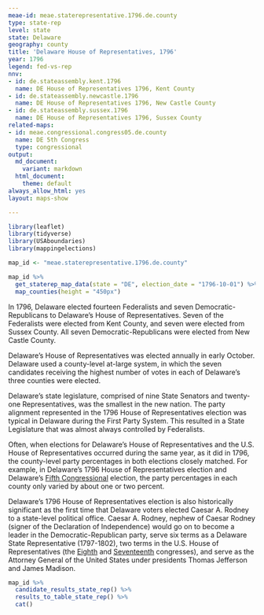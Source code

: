 ```yaml
---
meae-id: meae.staterepresentative.1796.de.county
type: state-rep
level: state
state: Delaware
geography: county
title: 'Delaware House of Representatives, 1796'
year: 1796
legend: fed-vs-rep
nnv:
- id: de.stateassembly.kent.1796
  name: DE House of Representatives 1796, Kent County 
- id: de.stateassembly.newcastle.1796
  name: DE House of Representatives 1796, New Castle County   
- id: de.stateassembly.sussex.1796
  name: DE House of Representatives 1796, Sussex County  
related-maps:
- id: meae.congressional.congress05.de.county
  name: DE 5th Congress
  type: congressional
output:
  md_document:
    variant: markdown
  html_document:
    theme: default
always_allow_html: yes
layout: maps-show

---
```


```r
library(leaflet)
library(tidyverse)
library(USAboundaries)
library(mappingelections)

map_id <- "meae.staterepresentative.1796.de.county"
```

<div class="map">

```r
map_id %>%
  get_staterep_map_data(state = "DE", election_date = "1796-10-01") %>%
  map_counties(height = "450px")
```

</div>

In 1796, Delaware elected fourteen Federalists and seven Democratic-Republicans to Delaware’s House of Representatives. Seven of the Federalists were elected from Kent County, and seven were elected from Sussex County. All seven Democratic-Republicans were elected from New Castle County.

Delaware’s House of Representatives was elected annually in early October. Delaware used a county-level at-large system, in which the seven candidates receiving the highest number of votes in each of Delaware’s three counties were elected.

Delaware’s state legislature, comprised of nine State Senators and twenty-one Representatives, was the smallest in the new nation. The party alignment represented in the 1796 House of Representatives election was typical in Delaware during the First Party System. This resulted in a State Legislature that was almost always controlled by Federalists. 

Often, when elections for Delaware’s House of Representatives and the U.S. House of Representatives occurred during the same year, as it did in 1796, the county-level party percentages in both elections closely matched. For example, in Delaware’s 1796 House of Representatives election and Delaware’s [Fifth Congressional](http://earlyamericanelections.org/maps/meae.congressional.congress05.de.county.html) election, the party percentages in each county only varied by about one or two percent. 

Delaware’s 1796 House of Representatives election is also historically significant as the first time that Delaware voters elected Caesar A. Rodney to a state-level political office. Caesar A. Rodney, nephew of Caesar Rodney (signer of the Declaration of Independence) would go on to become a leader in the Democratic-Republican party, serve six terms as a Delaware State Representative (1797-1802), two terms in the U.S. House of Representatives (the [Eighth](http://earlyamericanelections.org/maps/meae.congressional.congress08.de.county.html) and [Seventeenth](http://earlyamericanelections.org/maps/meae.congressional.congress17.de.county.html) congresses), and serve as the Attorney General of the United States under presidents Thomas Jefferson and James Madison. 


<div class="results-table">

```r
map_id %>%
  candidate_results_state_rep() %>%
  results_to_table_state_rep() %>%
  cat()
```

</div>
